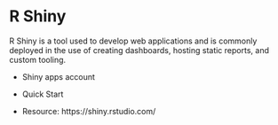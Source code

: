 # R Shiny

R Shiny is a tool used to develop web applications and is commonly deployed in the use of creating dashboards, hosting static reports, and custom tooling.

- Shiny apps account
- Quick Start

- Resource: https://shiny.rstudio.com/